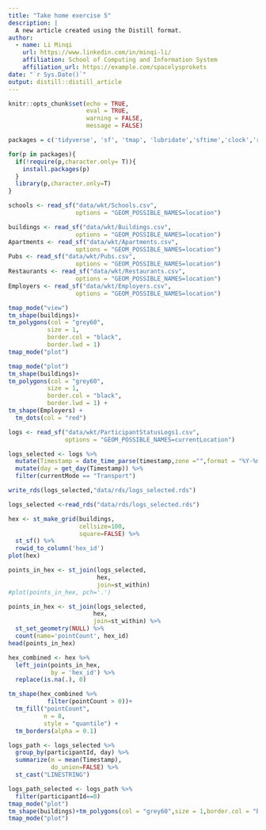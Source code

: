 ```yaml
---
title: "Take home exercise 5"
description: |
  A new article created using the Distill format.
author:
  - name: Li Minqi 
    url: https://www.linkedin.com/in/minqi-li/
    affiliation: School of Computing and Information System
    affiliation_url: https://example.com/spacelysprokets
date: "`r Sys.Date()`"
output: distill::distill_article
---
```


```r
knitr::opts_chunk$set(echo = TRUE,
                      eval = TRUE,
                      warning = FALSE,
                      message = FALSE)
```

```r
packages = c('tidyverse', 'sf', 'tmap', 'lubridate','sftime','clock','rmarkdown' )

for(p in packages){
  if(!require(p,character.only= T)){
    install.packages(p)
  }
  library(p,character.only=T)
}
```

```r
schools <- read_sf("data/wkt/Schools.csv", 
                   options = "GEOM_POSSIBLE_NAMES=location")
```

```r
buildings <- read_sf("data/wkt/Buildings.csv", 
                   options = "GEOM_POSSIBLE_NAMES=location")
Apartments <- read_sf("data/wkt/Apartments.csv", 
                   options = "GEOM_POSSIBLE_NAMES=location")
Pubs <- read_sf("data/wkt/Pubs.csv", 
                   options = "GEOM_POSSIBLE_NAMES=location")
Restaurants <- read_sf("data/wkt/Restaurants.csv", 
                   options = "GEOM_POSSIBLE_NAMES=location")
Employers <- read_sf("data/wkt/Employers.csv", 
                   options = "GEOM_POSSIBLE_NAMES=location")
```

```r
tmap_mode("view")
tm_shape(buildings)+
tm_polygons(col = "grey60",
           size = 1,
           border.col = "black",
           border.lwd = 1)
tmap_mode("plot")
```
```r
tmap_mode("plot")
tm_shape(buildings)+
tm_polygons(col = "grey60",
           size = 1,
           border.col = "black",
           border.lwd = 1) +
tm_shape(Employers) +
  tm_dots(col = "red")
```

```r
logs <- read_sf("data/wkt/ParticipantStatusLogs1.csv", 
                options = "GEOM_POSSIBLE_NAMES=currentLocation")
```

```r
logs_selected <- logs %>%
  mutate(Timestamp = date_time_parse(timestamp,zone ="",format = "%Y-%m-%dT%H:%M:%S")) %>%
  mutate(day = get_day(Timestamp)) %>%
  filter(currentMode == "Transport")
```

```r
write_rds(logs_selected,"data/rds/logs_selected.rds")
```

```r
logs_selected <-read_rds("data/rds/logs_selected.rds")
```

```r
hex <- st_make_grid(buildings, 
                    cellsize=100, 
                    square=FALSE) %>%
  st_sf() %>%
  rowid_to_column('hex_id')
plot(hex)
```

```r
points_in_hex <- st_join(logs_selected, 
                         hex, 
                         join=st_within)
#plot(points_in_hex, pch='.')
```

```r
points_in_hex <- st_join(logs_selected, 
                        hex, 
                        join=st_within) %>%
  st_set_geometry(NULL) %>%
  count(name='pointCount', hex_id)
head(points_in_hex)
```
```r
hex_combined <- hex %>%
  left_join(points_in_hex, 
            by = 'hex_id') %>%
  replace(is.na(.), 0)
```

```r
tm_shape(hex_combined %>%
           filter(pointCount > 0))+
  tm_fill("pointCount",
          n = 8,
          style = "quantile") +
  tm_borders(alpha = 0.1)
```

```r
logs_path <- logs_selected %>%
  group_by(participantId, day) %>%
  summarize(m = mean(Timestamp), 
            do_union=FALSE) %>%
  st_cast("LINESTRING")
```

```r
logs_path_selected <- logs_path %>%
  filter(participantId==0)
tmap_mode("plot")
tm_shape(buildings)+tm_polygons(col = "grey60",size = 1,border.col = "black",border.lwd = 1)+tm_shape(logs_path_selected) +tm_lines(col = "blue")
tmap_mode("plot")
```